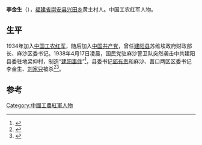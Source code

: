 '''李金生'''（{{bd|1869年||1938年|4月17日}}），[[福建省|福建省]][[崇安县|崇安县]][[兴田乡|兴田乡]]黄土村人。中国工农红军人物。

== 生平 ==
1934年加入[[中国工农红军|中国工农红军]]，随后加入[[中国共产党|中国共产党]]，曾任[[建阳县|建阳县]]苏维埃政府财政部长、麻沙区委书记。1938年4月17日凌晨，国民党驻麻沙警卫队突然袭击中共建阳县委驻地梁仰村，制造“[[建阳事件|建阳事件]]”<ref>{{Cite book|title=全国革命遗址普查成果丛书 中共中央党史研究室组织 总第14卷 福建 第8册 福建省重要革命遗址通览 南平市|last=中共福建省委党史研究室，中共南平市委党史研究室编|first=|publisher=北京：[[中共党史出版社|中共党史出版社]]|year=2013.08|isbn=7-5098-2278-5|location=|pages=232}}</ref>，县委书记[[邱有贵|邱有贵]]和麻沙、莒口两区区委书记李金生、[[刘家只|刘家只]]被杀<ref>{{Cite book|title=福建中央苏区纵横 建阳卷|last=朱其勇主编；《福建中央苏区纵横》编纂委员会，中共建阳市委党史研究室，建阳市老区扶贫办公室著|first=|publisher=北京：中共党史出版社|year=2009.11|isbn=7-5098-0251-2|location=|pages=173}}</ref><ref>{{Cite book|title=中共闽北党史人物 武夷山卷|last=黄雄主编；吴其乐，罗永胜副主编|first=|publisher=中共南平市委党史研究室；中共武夷山市委党史研究室|year=2005.09|isbn=|location=|pages=129}}</ref>。

==参考==
{{reflist}}

[[Category:中國工農紅軍人物|Category:中國工農紅軍人物]]